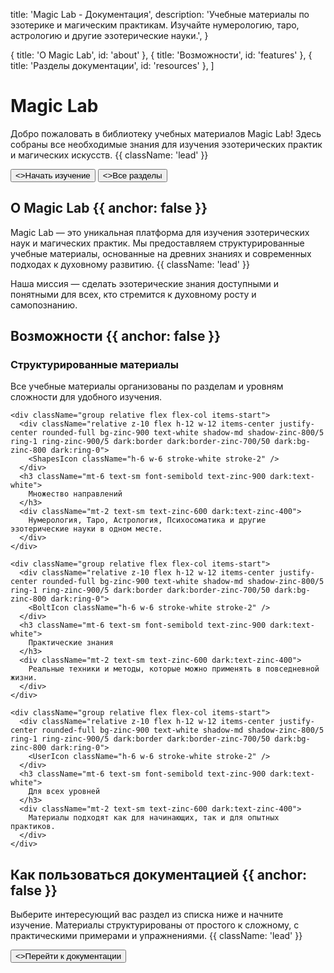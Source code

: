 
  title: 'Magic Lab - Документация',
  description:
    'Учебные материалы по эзотерике и магическим практикам. Изучайте нумерологию, таро, астрологию и другие эзотерические науки.',
}

  { title: 'О Magic Lab', id: 'about' },
  { title: 'Возможности', id: 'features' },
  { title: 'Разделы документации', id: 'resources' },
]

<HeroPattern />

# Magic Lab

Добро пожаловать в библиотеку учебных материалов Magic Lab! Здесь собраны все необходимые знания для изучения эзотерических практик и магических искусств. {{ className: 'lead' }}

<div className="not-prose mt-6 mb-16 flex gap-3">
  <Button href="/docs/arguments" arrow="right">
    <>Начать изучение</>
  </Button>
  <Button href="/docs" variant="outline">
    <>Все разделы</>
  </Button>
</div>

## О Magic Lab {{ anchor: false }}

Magic Lab — это уникальная платформа для изучения эзотерических наук и магических практик. Мы предоставляем структурированные учебные материалы, основанные на древних знаниях и современных подходах к духовному развитию. {{ className: 'lead' }}

Наша миссия — сделать эзотерические знания доступными и понятными для всех, кто стремится к духовному росту и самопознанию.

## Возможности {{ anchor: false }}

<div className="my-16 xl:max-w-none">
  <div className="not-prose mt-4 grid grid-cols-1 gap-8 border-t border-zinc-900/5 pt-10 sm:grid-cols-2 xl:grid-cols-4 dark:border-white/5">
    <div className="group relative flex flex-col items-start">
      <div className="relative z-10 flex h-12 w-12 items-center justify-center rounded-full bg-zinc-900 text-white shadow-md shadow-zinc-800/5 ring-1 ring-zinc-900/5 dark:border dark:border-zinc-700/50 dark:bg-zinc-800 dark:ring-0">
        <BookIcon className="h-6 w-6 stroke-white stroke-2" />
      </div>
      <h3 className="mt-6 text-sm font-semibold text-zinc-900 dark:text-white">
        Структурированные материалы
      </h3>
      <div className="mt-2 text-sm text-zinc-600 dark:text-zinc-400">
        Все учебные материалы организованы по разделам и уровням сложности для удобного изучения.
      </div>
    </div>

    <div className="group relative flex flex-col items-start">
      <div className="relative z-10 flex h-12 w-12 items-center justify-center rounded-full bg-zinc-900 text-white shadow-md shadow-zinc-800/5 ring-1 ring-zinc-900/5 dark:border dark:border-zinc-700/50 dark:bg-zinc-800 dark:ring-0">
        <ShapesIcon className="h-6 w-6 stroke-white stroke-2" />
      </div>
      <h3 className="mt-6 text-sm font-semibold text-zinc-900 dark:text-white">
        Множество направлений
      </h3>
      <div className="mt-2 text-sm text-zinc-600 dark:text-zinc-400">
        Нумерология, Таро, Астрология, Психосоматика и другие эзотерические науки в одном месте.
      </div>
    </div>

    <div className="group relative flex flex-col items-start">
      <div className="relative z-10 flex h-12 w-12 items-center justify-center rounded-full bg-zinc-900 text-white shadow-md shadow-zinc-800/5 ring-1 ring-zinc-900/5 dark:border dark:border-zinc-700/50 dark:bg-zinc-800 dark:ring-0">
        <BoltIcon className="h-6 w-6 stroke-white stroke-2" />
      </div>
      <h3 className="mt-6 text-sm font-semibold text-zinc-900 dark:text-white">
        Практические знания
      </h3>
      <div className="mt-2 text-sm text-zinc-600 dark:text-zinc-400">
        Реальные техники и методы, которые можно применять в повседневной жизни.
      </div>
    </div>

    <div className="group relative flex flex-col items-start">
      <div className="relative z-10 flex h-12 w-12 items-center justify-center rounded-full bg-zinc-900 text-white shadow-md shadow-zinc-800/5 ring-1 ring-zinc-900/5 dark:border dark:border-zinc-700/50 dark:bg-zinc-800 dark:ring-0">
        <UserIcon className="h-6 w-6 stroke-white stroke-2" />
      </div>
      <h3 className="mt-6 text-sm font-semibold text-zinc-900 dark:text-white">
        Для всех уровней
      </h3>
      <div className="mt-2 text-sm text-zinc-600 dark:text-zinc-400">
        Материалы подходят как для начинающих, так и для опытных практиков.
      </div>
    </div>
  </div>
</div>

## Как пользоваться документацией {{ anchor: false }}

Выберите интересующий вас раздел из списка ниже и начните изучение. Материалы структурированы от простого к сложному, с практическими примерами и упражнениями. {{ className: 'lead' }}

<div className="not-prose">
  <Button href="/docs" variant="text" arrow="right">
    <>Перейти к документации</>
  </Button>
</div>

<Resources />